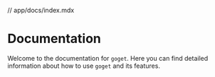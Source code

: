 // app/docs/index.mdx
# Documentation

Welcome to the documentation for `goget`. Here you can find detailed information about how to use `goget` and its features.
